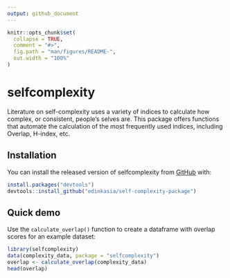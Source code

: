 ```yaml
---
output: github_document
---
```


<!-- README.md is generated from README.Rmd. Please edit that file -->

```r
knitr::opts_chunk$set(
  collapse = TRUE,
  comment = "#>",
  fig.path = "man/figures/README-",
  out.width = "100%"
)
```

# selfcomplexity

<!-- badges: start -->
<!-- badges: end -->

Literature on self-complexity uses a variety of indices to calculate how complex, or consistent, people's selves are. This package offers functions that automate the calculation of the most frequently used indices, including Overlap, H-index, etc.

## Installation

You can install the released version of selfcomplexity from [GitHub](https://github.com/) with:

```r
install.packages("devtools")
devtools::install_github("edinkasia/self-complexity-package")
```

## Quick demo

Use the `calculate_overlap()` function to create a dataframe with overlap scores for an example dataset:

```r
library(selfcomplexity)
data(complexity_data, package = "selfcomplexity")
overlap <- calculate_overlap(complexity_data)
head(overlap)
```


